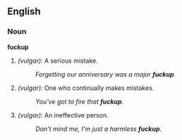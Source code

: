 ==English==

===Noun===
'''fuckup'''
# ''(vulgar):'' A serious mistake.
#: ''Forgetting our anniversary was a major '''fuckup'''.''
# ''(vulgar):'' One who continually makes mistakes.
#: ''You've got to fire that '''fuckup'''.''
# ''(vulgar):'' An ineffective person.
#: ''Don't mind me, I'm just a harmless '''fuckup'''.''
